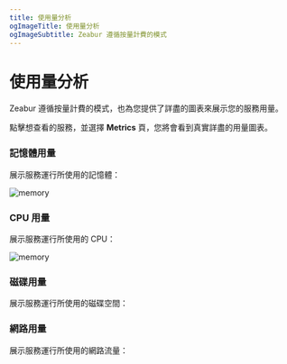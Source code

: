```yaml
---
title: 使用量分析
ogImageTitle: 使用量分析
ogImageSubtitle: Zeabur 遵循按量計費的模式
---
```


# 使用量分析

Zeabur 遵循按量計費的模式，也為您提供了詳盡的圖表來展示您的服務用量。

點擊想查看的服務，並選擇 **Metrics** 頁，您將會看到真實詳盡的用量圖表。

### 記憶體用量

展示服務運行所使用的記憶體：

![memory](/manage/metric/memory.png)

### CPU 用量

展示服務運行所使用的 CPU：

![memory](/manage/metric/CPU.png)

### 磁碟用量

展示服務運行所使用的磁碟空間：

### 網路用量

展示服務運行所使用的網路流量：
